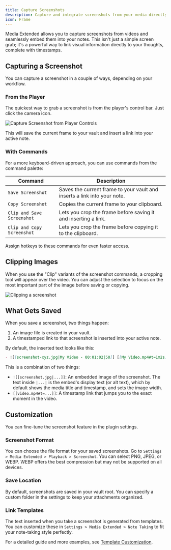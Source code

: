 ```yaml
---
title: Capture Screenshots
description: Capture and integrate screenshots from your media directly into your notes.
icon: Frame
---
```


Media Extended allows you to capture screenshots from videos and seamlessly embed them into your notes. This isn't just a simple screen grab; it's a powerful way to link visual information directly to your thoughts, complete with timestamps.

## Capturing a Screenshot

You can capture a screenshot in a couple of ways, depending on your workflow.

<div className="fd-steps [&_h3]:fd-step">

### From the Player

The quickest way to grab a screenshot is from the player's control bar. Just click the camera icon.

![Capture Screenshot from Player Controls](./screenshot-action.png)

This will save the current frame to your vault and insert a link into your active note.

### With Commands

For a more keyboard-driven approach, you can use commands from the command palette:

| Command | Description |
| --- | --- |
| `Save Screenshot` | Saves the current frame to your vault and inserts a link into your note. |
| `Copy Screenshot` | Copies the current frame to your clipboard. |
| `Clip and Save Screenshot` | Lets you crop the frame before saving it and inserting a link. |
| `Clip and Copy Screenshot` | Lets you crop the frame before copying it to the clipboard. |

Assign hotkeys to these commands for even faster access.

</div>

## Clipping Images

When you use the "Clip" variants of the screenshot commands, a cropping tool will appear over the video. You can adjust the selection to focus on the most important part of the image before saving or copying.

![Clipping a screenshot](./clip-image.png)

## What Gets Saved

When you save a screenshot, two things happen:

1.  An image file is created in your vault.
2.  A timestamped link to that screenshot is inserted into your active note.

By default, the inserted text looks like this:

```md
- ![[screenshot-xyz.jpg|My Video - 00:01:02|50]] [[My Video.mp4#t=1m2s]]
```

This is a combination of two things:
- `![[screenshot.jpg|...]]`: An embedded image of the screenshot. The text inside `|...|` is the embed's display text (or alt text), which by default shows the media title and timestamp, and sets the image width.
- `[[video.mp4#t=...]]`: A timestamp link that jumps you to the exact moment in the video.

## Customization

You can fine-tune the screenshot feature in the plugin settings.

### Screenshot Format

You can choose the file format for your saved screenshots. Go to `Settings > Media Extended > Playback > Screenshot`. You can select PNG, JPEG, or WEBP. WEBP offers the best compression but may not be supported on all devices.

### Save Location

By default, screenshots are saved in your vault root. You can specify a custom folder in the settings to keep your attachments organized.

### Link Templates

The text inserted when you take a screenshot is generated from templates. You can customize these in `Settings > Media Extended > Note Taking` to fit your note-taking style perfectly.

For a detailed guide and more examples, see [Template Customization](/docs/v4/template).

